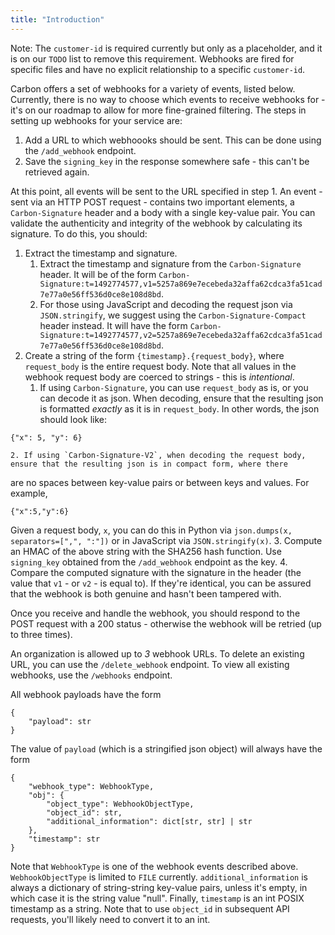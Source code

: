```yaml
---
title: "Introduction"
---
```


Note: The `customer-id` is required currently but only as a placeholder, and it is on our `TODO` list to remove this requirement. Webhooks are fired for specific files and have no explicit relationship to a specific `customer-id`.

Carbon offers a set of webhooks for a variety of events, listed below. Currently, there is no way to choose
which events to receive webhooks for - it's on our roadmap to allow for more fine-grained filtering. The steps
in setting up webhooks for your service are:
1. Add a URL to which webhoooks should be sent. This can be done using the `/add_webhook` endpoint.
2. Save the `signing_key` in the response somewhere safe - this can't be retrieved again.

At this point, all events will be sent to the URL specified in step 1. An event - sent via an HTTP POST
request - contains two important elements, a `Carbon-Signature` header and a body with a single key-value pair.
You can validate the authenticity and integrity of the webhook by calculating its signature. To do this, you should:
1. Extract the timestamp and signature.
    1. Extract the timestamp and signature from the `Carbon-Signature` header. It will be of the form
`Carbon-Signature:t=1492774577,v1=5257a869e7ecebeda32affa62cdca3fa51cad7e77a0e56ff536d0ce8e108d8bd`.
    2. For those using JavaScript and decoding the request json via `JSON.stringify`, we suggest using the `Carbon-Signature-Compact`
header instead. It will have the form `Carbon-Signature:t=1492774577,v2=5257a869e7ecebeda32affa62cdca3fa51cad7e77a0e56ff536d0ce8e108d8bd`.
2. Create a string of the form `{timestamp}.{request_body}`, where `request_body` is the entire request body.
Note that all values in the webhook request body are coerced to strings - this is *intentional*.
    1. If using `Carbon-Signature`, you can use `request_body` as is, or you can decode it as json. When decoding, ensure that the 
resulting json is formatted *exactly* as it is in `request_body`. In other words, the json should look like:
```
{"x": 5, "y": 6}
```
    2. If using `Carbon-Signature-V2`, when decoding the request body, ensure that the resulting json is in compact form, where there 
are no spaces between key-value pairs or between keys and values. For example,
```
{"x":5,"y":6}
```
Given a request body, `x`, you can do this in Python via `json.dumps(x, separators=[",", ":"])` or in JavaScript via `JSON.stringify(x)`.
3. Compute an HMAC of the above string with the SHA256 hash function. Use `signing_key` obtained from the `/add_webhook` endpoint as the key.
4. Compare the computed signature with the signature in the header (the value that `v1` - or `v2` - is equal to). If they're identical,
you can be assured that the webhook is both genuine and hasn't been tampered with.

Once you receive and handle the webhook, you should respond to the POST request with a 200 status - otherwise the webhook
will be retried (up to three times).

An organization is allowed up to *3* webhook URLs. To delete an existing URL, you can use the `/delete_webhook` endpoint.
To view all existing webhooks, use the `/webhooks` endpoint.

All webhook payloads have the form
```
{
    "payload": str
}
```
The value of `payload` (which is a stringified json object) will always have the form
```
{
    "webhook_type": WebhookType,
    "obj": {
        "object_type": WebhookObjectType,
        "object_id": str,
        "additional_information": dict[str, str] | str
    },
    "timestamp": str
}
```
Note that `WebhookType` is one of the webhook events described above. `WebhookObjectType` is limited to `FILE` currently.
`additional_information` is always a dictionary of string-string key-value pairs, unless it's empty, in which case it is
the string value "null". Finally, `timestamp` is an int POSIX timestamp as a string. Note that to use `object_id` in
subsequent API requests, you'll likely need to convert it to an int.